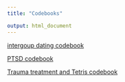 ```yaml
---
title: "Codebooks"

output: html_document
---
```


[intergoup dating codebook](https://ioanna-iro.github.io/codebook-gallery/intergroup_dating.html)

[PTSD codebook](https://ioanna-iro.github.io/codebook-gallery/PTSD.html)

[Trauma treatment and Tetris codebook](https://ioanna-iro.github.io/codebook-gallery/Trauma_Treatment_and_Tetris.html)